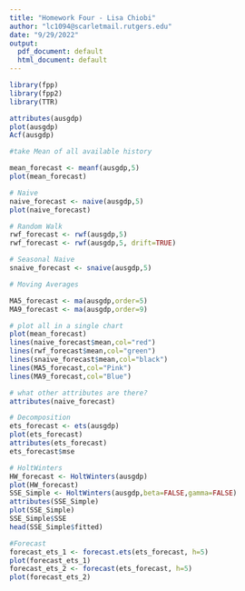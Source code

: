 ```yaml
---
title: "Homework Four - Lisa Chiobi"
author: "lc1094@scarletmail.rutgers.edu"
date: "9/29/2022"
output:
  pdf_document: default
  html_document: default
---
```


```r
library(fpp)
library(fpp2)
library(TTR)

attributes(ausgdp)
plot(ausgdp)
Acf(ausgdp)

#take Mean of all available history

mean_forecast <- meanf(ausgdp,5)
plot(mean_forecast)

# Naive
naive_forecast <- naive(ausgdp,5)
plot(naive_forecast)

# Random Walk
rwf_forecast <- rwf(ausgdp,5)
rwf_forecast <- rwf(ausgdp,5, drift=TRUE)

# Seasonal Naive
snaive_forecast <- snaive(ausgdp,5)

# Moving Averages

MA5_forecast <- ma(ausgdp,order=5)
MA9_forecast <- ma(ausgdp,order=9)

# plot all in a single chart
plot(mean_forecast)
lines(naive_forecast$mean,col="red")
lines(rwf_forecast$mean,col="green")
lines(snaive_forecast$mean,col="black")
lines(MA5_forecast,col="Pink")
lines(MA9_forecast,col="Blue")

# what other attributes are there?
attributes(naive_forecast)

# Decomposition
ets_forecast <- ets(ausgdp)
plot(ets_forecast)
attributes(ets_forecast)
ets_forecast$mse

# HoltWinters
HW_forecast <- HoltWinters(ausgdp)
plot(HW_forecast)
SSE_Simple <- HoltWinters(ausgdp,beta=FALSE,gamma=FALSE)
attributes(SSE_Simple)
plot(SSE_Simple)
SSE_Simple$SSE
head(SSE_Simple$fitted)

#Forecast
forecast_ets_1 <- forecast.ets(ets_forecast, h=5)
plot(forecast_ets_1)
forecast_ets_2 <- forecast(ets_forecast, h=5)
plot(forecast_ets_2)
```

